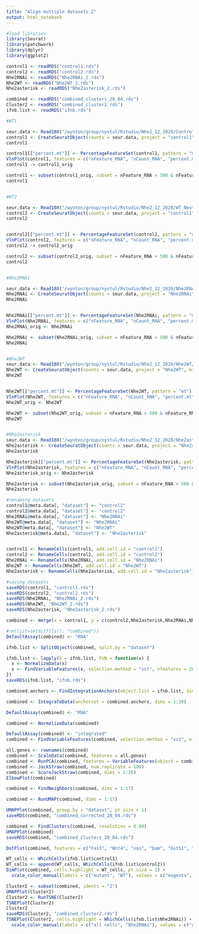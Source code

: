 ```yaml
---
title: "Align multiple datasets 2"
output: html_notebook
---
```



```r
#load libraries
library(Seurat)
library(patchwork)
library(dplyr)
library(ggplot2)
```

```r
control1 <- readRDS("control1.rds")
control2 <- readRDS("control2.rds")
Nhe2RNAi <- readRDS("Nhe2RNAi_2.rds")
Nhe2WT <- readRDS("Nhe2WT_2.rds")
Nhe2asterisk <- readRDS("Nhe2asterisk_2.rds")
```

```r
combined <- readRDS("combined_clusters_28_04.rds")
Cluster2 <- readRDS("combined_cluster2.rds")
ifnb.list <- readRDS("ifnb.rds")
```

```r
#WT1

seur.data <- Read10X("/wynton/group/nystul/Rstudio/Nhe2_12_2020/Control_NextGem/outs/filtered_feature_bc_matrix")
control1 <- CreateSeuratObject(counts = seur.data, project = "control1", min.cells = 3, min.features = 200)
control1

control1[["percent.mt"]] <- PercentageFeatureSet(control1, pattern = "mt:")
VlnPlot(control1, features = c("nFeature_RNA", "nCount_RNA", "percent.mt"), ncol = 3)
control1 -> control1_orig

control1 <- subset(control1_orig, subset = nFeature_RNA > 500 & nFeature_RNA < 3000 & nCount_RNA > 1000 & nCount_RNA < 25000 & percent.mt < 30)
control1


#WT2

seur.data <- Read10X("/wynton/group/nystul/Rstudio/Nhe2_12_2020/WT_NextGem/filtered_feature_bc_matrix")
control2 <- CreateSeuratObject(counts = seur.data, project = "control1", min.cells = 3, min.features = 200)
control2


control2[["percent.mt"]] <- PercentageFeatureSet(control2, pattern = "mt:")
VlnPlot(control2, features = c("nFeature_RNA", "nCount_RNA", "percent.mt"), ncol = 3)
control2 -> control2_orig

control2 <- subset(control2_orig, subset = nFeature_RNA > 500 & nFeature_RNA < 3000 & nCount_RNA > 1000 & nCount_RNA < 25000 & percent.mt < 30)
control2


#Nhe2RNAi

seur.data <- Read10X("/wynton/group/nystul/Rstudio/Nhe2_12_2020/Nhe2RNAi/filtered_feature_bc_matrix/")
Nhe2RNAi <- CreateSeuratObject(counts = seur.data, project = "Nhe2RNAi", min.cells = 3, min.features = 200)
Nhe2RNAi


Nhe2RNAi[["percent.mt"]] <- PercentageFeatureSet(Nhe2RNAi, pattern = "mt:")
VlnPlot(Nhe2RNAi, features = c("nFeature_RNA", "nCount_RNA", "percent.mt"), ncol = 3)
Nhe2RNAi_orig <- Nhe2RNAi

Nhe2RNAi <- subset(Nhe2RNAi_orig, subset = nFeature_RNA > 500 & nFeature_RNA < 3800 & nCount_RNA > 1000 & nCount_RNA < 25000 & percent.mt < 30)
Nhe2RNAi


#Nhe2WT
seur.data <- Read10X("/wynton/group/nystul/Rstudio/Nhe2_12_2020/Nhe2WT/filtered_feature_bc_matrix/")
Nhe2WT <- CreateSeuratObject(counts = seur.data, project = "Nhe2WT", min.cells = 3, min.features = 200)
Nhe2WT


Nhe2WT[["percent.mt"]] <- PercentageFeatureSet(Nhe2WT, pattern = "mt")
VlnPlot(Nhe2WT, features = c("nFeature_RNA", "nCount_RNA", "percent.mt"), ncol = 3)
Nhe2WT_orig <- Nhe2WT

Nhe2WT <- subset(Nhe2WT_orig, subset = nFeature_RNA > 500 & nFeature_RNA < 3800 & nCount_RNA > 1000 & nCount_RNA < 25000 & percent.mt < 30)
Nhe2WT


#Nhe2asterisk
seur.data <- Read10X("/wynton/group/nystul/Rstudio/Nhe2_12_2020/Nhe2asterisk/filtered_feature_bc_matrix/")
Nhe2asterisk <- CreateSeuratObject(counts = seur.data, project = "Nhe2asterisk", min.cells = 3, min.features = 200)
Nhe2asterisk

Nhe2asterisk[["percent.mt"]] <- PercentageFeatureSet(Nhe2asterisk, pattern = "mt:")
VlnPlot(Nhe2asterisk, features = c("nFeature_RNA", "nCount_RNA", "percent.mt"), ncol = 3)
Nhe2asterisk_orig <- Nhe2asterisk

Nhe2asterisk <- subset(Nhe2asterisk_orig, subset = nFeature_RNA > 500 & nFeature_RNA < 4000 & nCount_RNA > 1000 & nCount_RNA < 25000 & percent.mt < 30)
Nhe2asterisk

#renaming datasets
control1@meta.data[, "dataset"] <- "control1"
control2@meta.data[, "dataset"] <- "control2"
Nhe2RNAi@meta.data[, "dataset"] <- "Nhe2RNAi"
Nhe2WT@meta.data[, "dataset"] <- "Nhe2RNAi"
Nhe2WT@meta.data[, "dataset"] <- "Nhe2WT"
Nhe2asterisk@meta.data[, "dataset"] <- "Nhe2asterisk"


control1 <- RenameCells(control1, add.cell.id = "control1")
control2 <- RenameCells(control2, add.cell.id = "control2")
Nhe2RNAi <- RenameCells(Nhe2RNAi, add.cell.id = "Nhe2RNAi")
Nhe2WT <- RenameCells(Nhe2WT, add.cell.id = "Nhe2WT")
Nhe2asterisk <- RenameCells(Nhe2asterisk, add.cell.id = "Nhe2asterisk")
```

```r
#saving datasets
saveRDS(control1, "control1.rds")
saveRDS(control2, "control2.rds")
saveRDS(Nhe2RNAi, "Nhe2RNAi_2.rds")
saveRDS(Nhe2WT, "Nhe2WT_2.rds")
saveRDS(Nhe2asterisk, "Nhe2asterisk_2.rds")
```

```r
combined <- merge(x = control1, y = c(control2,Nhe2asterisk,Nhe2RNAi,Nhe2WT),  merge.data = T, project = "ov")

#rm(list=setdiff(ls(), "combined"))
DefaultAssay(combined) <- "RNA"

ifnb.list <- SplitObject(combined, split.by = "dataset")

ifnb.list <- lapply(X = ifnb.list, FUN = function(x) {
  x <- NormalizeData(x)
  x <- FindVariableFeatures(x, selection.method = "vst", nfeatures = 2000)
})
saveRDS(ifnb.list, "ifnb.rds")

combined.anchors <- FindIntegrationAnchors(object.list = ifnb.list, dims = 1:20, anchor.features = 2000)

combined <- IntegrateData(anchorset = combined.anchors, dims = 1:20)

DefaultAssay(combined) <- "RNA"

combined <- NormalizeData(combined)

DefaultAssay(combined) <- "integrated"
combined <- FindVariableFeatures(combined, selection.method = "vst", nfeatures = 2000)

all.genes <- rownames(combined)
combined <- ScaleData(combined, features = all.genes)
combined <- RunPCA(combined, features = VariableFeatures(object = combined))
combined <- JackStraw(combined, num.replicate = 100)
combined <- ScoreJackStraw(combined, dims = 1:20)
ElbowPlot(combined)

combined <- FindNeighbors(combined, dims = 1:17)

combined <- RunUMAP(combined, dims = 1:17) 

UMAPPlot(combined, group.by = "dataset", pt.size = 1)
saveRDS(combined, "combined_corrected_28_04.rds")

```

```r
combined <- FindClusters(combined, resolution = 0.08)
UMAPPlot(combined)
saveRDS(combined, "combined_clusters_28_04.rds")

```

```r
DotPlot(combined, features = c("Fas3", "Wnt4", "vas", "bam", "GstS1", "tj", "SPARC"))
```

```r
WT_cells <- WhichCells(ifnb.list$control1)
WT_cells <- append(WT_cells, WhichCells(ifnb.list$control2))
DimPlot(combined, cells.highlight = WT_cells, pt.size = 1) + 
  scale_color_manual(labels = c("mutant", "WT"), values = c("magenta", "#009E73"))
```

```r
Cluster2 <- subset(combined, idents = "2")
UMAPPlot(Cluster2)
Cluster2 <- RunTSNE(Cluster2)
TSNEPlot(Cluster2)
Cluster2
saveRDS(Cluster2, "combined_cluster2.rds")
TSNEPlot(Cluster2, cells.highlight = WhichCells(ifnb.list$Nhe2RNAi)) + 
  scale_color_manual(labels = c("all cells", "Nhe2RNAi"), values = c("grey", "#009E73"))
```